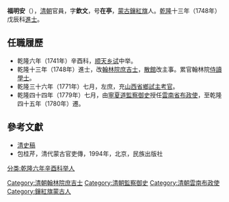 '''福明安'''（{{bd|？||？||}}），[[清朝|清朝]]官員，字'''欽文'''，号'''在亭'''，[[蒙古|蒙古]][[鑲紅旗|鑲紅旗]]人。[[乾隆|乾隆]]十三年（1748年）戊辰科[[進士|進士]]。

==任職履歷==
*乾隆六年（1741年）辛酉科，[[顺天乡试|顺天乡试]]中举。
*乾隆十三年（1748年）進士，改[[翰林院|翰林院]][[庶吉士|庶吉士]]，[[散館|散館]]改主事。累官翰林院[[侍讀學士|侍讀學士]]。
*乾隆三十六年（1771年）七月，左庶，充[[山西省|山西省]][[鄉試|鄉試]][[主考官|主考官]]。
*乾隆四十四年（1779年）七月，由[[寧夏道|寧夏道]][[監察御史|監察御史]]授任[[雲南省|雲南省]][[布政使|布政使]]，至乾隆四十五年（1780年）遷。

==參考文獻==
*[[清史稿|清史稿]]
*包桂芹，清代蒙古官吏傳，1994年，北京，民族出版社

{{DEFAULTSORT:Fu福}}
{{乾隆十三年戊辰科殿試金榜}}
{{清朝人物小作品}}
[[Category:清朝翰林院庶吉士|Category:清朝翰林院庶吉士]]
[[Category:清朝監察御史|Category:清朝監察御史]]
[[Category:清朝雲南布政使|Category:清朝雲南布政使]]
[[Category:鑲紅旗蒙古人|Category:鑲紅旗蒙古人]]
[[分类:乾隆六年辛酉科举人|分类:乾隆六年辛酉科举人]]